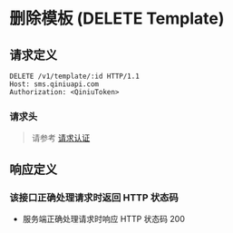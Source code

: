 # 删除模板 (DELETE Template)

## 请求定义

```
DELETE /v1/template/:id HTTP/1.1
Host: sms.qiniuapi.com
Authorization: <QiniuToken>
```

### 请求头

> 请参考 [请求认证](/sms/api/5842/sms-api-authentication)

## 响应定义

### 该接口正确处理请求时返回 HTTP 状态码

- 服务端正确处理请求时响应 HTTP 状态码 200